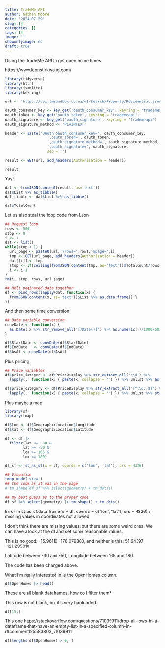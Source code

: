 ```yaml
---
title: TradeMe API
author: Nathan Moore
date: '2024-07-29'
slug: []
categories: []
tags: []
image: ''
showonlyimage: no
draft: true
---
```


Using the TradeMe API to get open home times. 

<!--more-->

https://www.leonstirkwang.com/


```r

library(tidyverse)
library(httr)
library(jsonlite)
library(keyring)

url <- 'https://api.tmsandbox.co.nz/v1/Search/Property/Residential.json'

oauth_consumer_key <- key_get('oauth_consumer_key', keyring = 'trademeapi')
oauth_token <- key_get('oauth_token', keyring = 'trademeapi')
oauth_signature <- key_get('oauth_signature', keyring = 'trademeapi')
oauth_signature_method <- 'PLAINTEXT'

header <- paste('OAuth oauth_consumer_key=', oauth_consumer_key,
                   ',oauth_token=', oauth_token,
                   ',oauth_signature_method=', oauth_signature_method,
                   ',oauth_signature=', oauth_signature,
                   sep = '')

result <- GET(url, add_headers(Authorization = header))

```

```r
result
```

Yay! 

```r
dat <- fromJSON(content(result, as='text'))
dat$List %>% as_tibble()
dat_tibble <- dat$List %>% as_tibble()
```

```r
dat$TotalCount

```

Let us also steal the loop code from Leon

```r
## Request loop
rows <- 500
stop <- 0
i <- 1
dat <- list()
while(stop < 1) {
  url_page <- paste0(url,'?rows=',rows,'&page=',i)
  tmp <- GET(url_page, add_headers(Authorization = header))
  dat[[i]] <- tmp
  stop <- if(ceiling(fromJSON(content(tmp, as='text'))$TotalCount/rows) == i){1}else{0}
  i <- i+1
}
rm(i, stop, rows, url_page)

## Melt paginated data together
df <- bind_rows(lapply(dat, function(x) {
  fromJSON(content(x, as='text'))$List %>% as.data.frame() }
))
```

And then some time conversion

```r
## Date variable conversion
convDate <- function(x) {
  as.Date((x %>% str_remove_all('[/Date()]') %>% as.numeric())/1000/60/60/24, origin = "1970-01-01")
}

df$StartDate <- convDate(df$StartDate)
df$EndDate   <- convDate(df$EndDate)
df$AsAt <- convDate(df$AsAt)

```

Plus pricing

```r
## Price variables
df$price_integer <- df$PriceDisplay %>% str_extract_all('\\d') %>%
  lapply(., function(x) { paste(x, collapse = '') }) %>% unlist %>% as.integer()

df$price_category <- df$PriceDisplay %>% str_extract_all('[^\\d:,$]') %>%
  lapply(., function(x) { paste(x, collapse = '') }) %>% unlist %>% str_remove(' $') %>% as.factor
```

Plus maybe a map

```r
library(sf)
library(tmap)

df$lon <- df$GeographicLocation$Longitude
df$lat <- df$GeographicLocation$Latitude

df <- df |> 
  filter(lat <= -30 & 
        lat >= -50 & 
        lon >= 165 & 
        lon <= 180)

df_sf <- st_as_sf(x = df, coords = c('lon', 'lat'), crs = 4326)

## Visualise
tmap_mode('view')
## the code as it was on the page
# tm_shape(df_sf %>% select(geometry) + tm_dots()

## my best guess as to the proper code
df_sf %>% select(geometry) |> tm_shape() + tm_dots()


```

Error in st_as_sf.data.frame(x = df, coords = c("lon", "lat"), crs = 4326) : 
  missing values in coordinates not allowed
  
I don't think there are missing values, but there are some weird ones. We can have a look at the df and set some reasonable values. 

This is no good: -15.96110 -178.079880, and neither is this: 51.64397 -121.295010

Latitude between -30 and -50, Longitude between 165 and 180. 

The code has been changed above. 

What I'm really interested in is the OpenHomes column. 
  
```r
df$OpenHomes |> head()
```
  
These are all blank dataframes, how do I filter them? 

This row is not blank, but it's very hardcoded. 

```r

df[15,]

```

This one
https://stackoverflow.com/questions/71039911/drop-all-rows-in-a-dataframe-that-have-an-empty-list-in-a-specified-column-in-r#comment125583803_71039911 

```r
df[lengths(df$OpenHomes) > 0, ]
```


